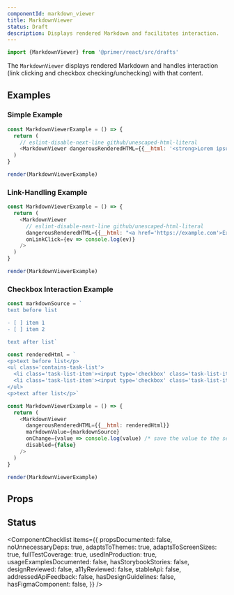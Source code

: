 ```yaml
---
componentId: markdown_viewer
title: MarkdownViewer
status: Draft
description: Displays rendered Markdown and facilitates interaction.
---
```



```js
import {MarkdownViewer} from '@primer/react/src/drafts'
```

The `MarkdownViewer` displays rendered Markdown and handles interaction (link clicking and checkbox checking/unchecking) with that content.

## Examples

### Simple Example

```javascript live noinline drafts
const MarkdownViewerExample = () => {
  return (
    // eslint-disable-next-line github/unescaped-html-literal
    <MarkdownViewer dangerousRenderedHTML={{__html: '<strong>Lorem ipsum</strong> dolor sit amet.'}} />
  )
}

render(MarkdownViewerExample)
```

### Link-Handling Example

```javascript live noinline drafts
const MarkdownViewerExample = () => {
  return (
    <MarkdownViewer
      // eslint-disable-next-line github/unescaped-html-literal
      dangerousRenderedHTML={{__html: "<a href='https://example.com'>Example link</a>"}}
      onLinkClick={ev => console.log(ev)}
    />
  )
}

render(MarkdownViewerExample)
```

### Checkbox Interaction Example

```javascript live noinline drafts
const markdownSource = `
text before list

- [ ] item 1
- [ ] item 2

text after list`

const renderedHtml = `
<p>text before list</p>
<ul class='contains-task-list'>
  <li class='task-list-item'><input type='checkbox' class='task-list-item-checkbox' disabled/> item 1</li>
  <li class='task-list-item'><input type='checkbox' class='task-list-item-checkbox' disabled/> item 2</li>
</ul>
<p>text after list</p>`

const MarkdownViewerExample = () => {
  return (
    <MarkdownViewer
      dangerousRenderedHTML={{__html: renderedHtml}}
      markdownValue={markdownSource}
      onChange={value => console.log(value) /* save the value to the server */}
      disabled={false}
    />
  )
}

render(MarkdownViewerExample)
```

## Props

<ComponentProps data={data} />

## Status

<ComponentChecklist
  items={{
    propsDocumented: false,
    noUnnecessaryDeps: true,
    adaptsToThemes: true,
    adaptsToScreenSizes: true,
    fullTestCoverage: true,
    usedInProduction: true,
    usageExamplesDocumented: false,
    hasStorybookStories: false,
    designReviewed: false,
    a11yReviewed: false,
    stableApi: false,
    addressedApiFeedback: false,
    hasDesignGuidelines: false,
    hasFigmaComponent: false,
  }}
/>
